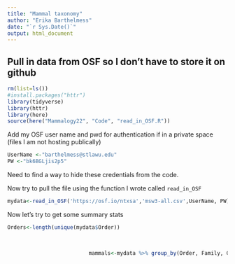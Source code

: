 ```yaml
---
title: "Mammal taxonomy"
author: "Erika Barthelmess"
date: "`r Sys.Date()`"
output: html_document
---
```

## Pull in data from OSF so I don't have to store it on github

```r
rm(list=ls())
#install.packages("httr")
library(tidyverse)
library(httr)
library(here)
source(here("Mammalogy22", "Code", "read_in_OSF.R"))
```
Add my OSF user name and pwd for authentication if in a private space (files I am not hosting publically)

```r
UserName <-"barthelmess@stlawu.edu"
PW <-"bk6BGLjis2p5"
```

Need to find a way to hide these credentials from the code.


Now try to pull the file using the function I wrote called  `read_in_OSF`

```r
mydata<-read_in_OSF('https://osf.io/ntxsa','msw3-all.csv',UserName, PW)
```
Now let's try to get some summary stats

```r
Orders<-length(unique(mydata$Order))
                          
                          
                          
                          mammals<-mydata %>% group_by(Order, Family, Genus, Species) %>% summarise(num_sp = length(Species))
```

